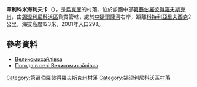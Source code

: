 {{coord|48|8|59|N|35|37|24|E|scale:30000_region:UA|display=title}}

'''韋利科米海利夫卡'''（{{lang-uk|Великомихайлівка}}），是[[烏克蘭|烏克蘭]]的村落，位於該國中部[[第聶伯羅彼得羅夫斯克州|第聶伯羅彼得羅夫斯克州]]，由[[錫涅利尼科沃區|錫涅利尼科沃區]]負責管轄，處於[[中捷爾薩河|中捷爾薩河]]右岸，距離[[科特利亞里夫西克_(錫涅利尼科沃區)|科特利亞里夫西克]]2公里，海拔高度123米，2001年人口298。

==參考資料==
* [http://gska2.rada.gov.ua/pls/z7502/A005?rdat1=06.12.2007&rf7571=6276 Великомихайлівка]{{dead link|date=2018年5月 |bot=InternetArchiveBot |fix-attempted=yes }}
* [http://weather.in.ua/ua/dnepropetrovskaja/3023 Погода в селі Великомихайлівка]

{{DEFAULTSORT:Великомихайлівка}}
[[Category:第聶伯羅彼得羅夫斯克州村落|Category:第聶伯羅彼得羅夫斯克州村落]]
[[Category:錫涅利尼科沃區村落|Category:錫涅利尼科沃區村落]]


{{Dnipropetrovsk-geo-stub}}